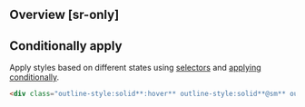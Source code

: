 ## Overview [sr-only]
<Overview/>

## Conditionally apply
Apply styles based on different states using [selectors](/guide/state-selectors) and [applying conditionally](/guide/applying-conditionally).
```html
<div class="outline-style:solid**:hover** outline-style:solid**@sm** outline-style:solid**@dark** outline-style:solid**@print**">…</div>
```

